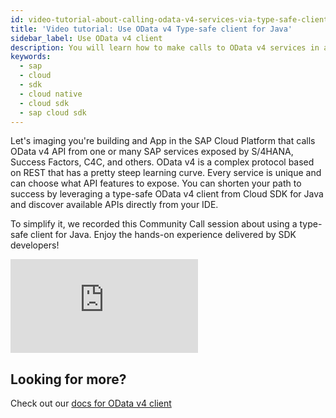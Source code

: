 ```yaml
---
id: video-tutorial-about-calling-odata-v4-services-via-type-safe-client
title: 'Video tutorial: Use OData v4 Type-safe client for Java'
sidebar_label: Use OData v4 client
description: You will learn how to make calls to OData v4 services in a fluent and type-safe way by leveraging type-safe client provided by sap cloud SDK for Java.
keywords:
  - sap
  - cloud
  - sdk
  - cloud native
  - cloud sdk
  - sap cloud sdk
---
```


Let's imaging you're building and App in the SAP Cloud Platform that calls OData v4 API from one or many SAP services exposed by S/4HANA, Success Factors, C4C, and others.
OData v4 is a complex protocol based on REST that has a pretty steep learning curve.
Every service is unique and can choose what API features to expose.
You can shorten your path to success by leveraging a type-safe OData v4 client from Cloud SDK for Java and discover available APIs directly from your IDE.

To simplify it, we recorded this Community Call session about using a type-safe client for Java.
Enjoy the hands-on experience delivered by SDK developers!

<div class="sdk-video-container">
  <iframe
    class="sdk-video"
    src="https://youtube.com/embed/p_JTapzii_I?start=937"
    frameborder="0"
    allow="accelerometer; autoplay; encrypted-media; gyroscope; picture-in-picture"
    allowfullscreen
  ></iframe>
</div>

## Looking for more?

Check out our [docs for OData v4 client](../features/odata/type-safe-client-odata-v4.mdx)
